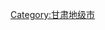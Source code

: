 {{Catnav|頁面分類|各種主題的頁面分類|依中国各省来作的分类|中国各省行政区划|甘肃行政区划|甘肃市州|甘肃地级市}}

{{catmore|庆阳市}}
[[Category:甘肃地级市|Category:甘肃地级市]]